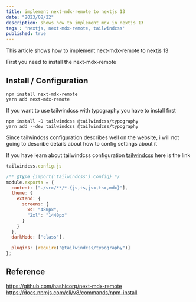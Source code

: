 ```yaml
---
title: implement next-mdx-remote to nextjs 13 
date: "2023/08/22"
description: shows how to implement mdx in nextjs 13
tags : 'nextjs, next-mdx-remote, tailwindcss'
published: true
---
```


This article shows how to implement next-mdx-remote to nextjs 13

First you need to install the next-mdx-remote

## Install / Configuration

```
npm install next-mdx-remote
yarn add next-mdx-remote
```


If you want to use tailwindcss with typography you have to install first

```
npm install -D tailwindcss @tailwindcss/typography
yarn add --dev tailwindcss @tailwindcss/typography
```


Since tailwindcss configuration describes well on the website, i will not going to describe details about how to config settings about it

If you have learn about tailwindcss configuration [tailwindcss](https://tailwindcss.com/docs/installation) here is the link

```js showLineNumbers
tailwindcss.config.js

/** @type {import('tailwindcss').Config} */
module.exports = {
  content: ["./src/**/*.{js,ts,jsx,tsx,mdx}"],
  theme: {
    extend: {
      screens: {
        xs: "480px",
        "2xl": "1440px"
      }
    }
  },
  darkMode: ["class"],

  plugins: [require("@tailwindcss/typography")]
};
```

## Reference

https://github.com/hashicorp/next-mdx-remote
https://docs.npmjs.com/cli/v8/commands/npm-install
